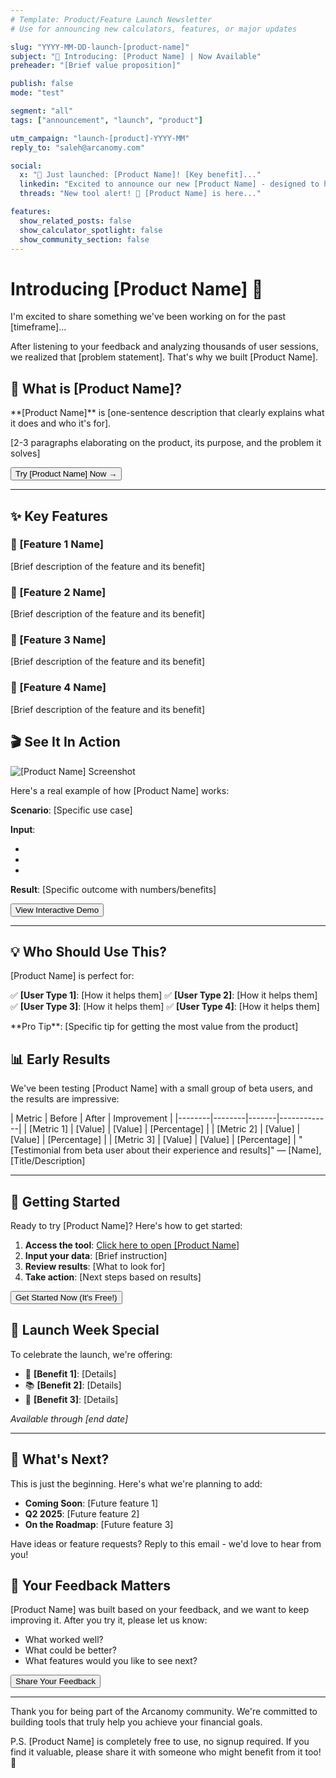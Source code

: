 ---
# Template: Product/Feature Launch Newsletter
# Use for announcing new calculators, features, or major updates

slug: "YYYY-MM-DD-launch-[product-name]"
subject: "🚀 Introducing: [Product Name] | Now Available"
preheader: "[Brief value proposition]"

publish: false
mode: "test"

segment: "all"
tags: ["announcement", "launch", "product"]

utm_campaign: "launch-[product]-YYYY-MM"
reply_to: "saleh@arcanomy.com"

social:
  x: "🚀 Just launched: [Product Name]! [Key benefit]..."
  linkedin: "Excited to announce our new [Product Name] - designed to help you [benefit]..."
  threads: "New tool alert! 🔧 [Product Name] is here..."

features:
  show_related_posts: false
  show_calculator_spotlight: false
  show_community_section: false
---

# Introducing [Product Name] 🎉

<Greeting />

I'm excited to share something we've been working on for the past [timeframe]...

After listening to your feedback and analyzing thousands of user sessions, we realized that [problem statement]. That's why we built [Product Name].

## 🎯 What is [Product Name]?

<Callout type="info">
  **[Product Name]** is [one-sentence description that clearly explains what it does and who it's for].
</Callout>

[2-3 paragraphs elaborating on the product, its purpose, and the problem it solves]

<Button href="/[product-url]">
  Try [Product Name] Now →
</Button>

<Hr />

## ✨ Key Features

### 🔹 [Feature 1 Name]
[Brief description of the feature and its benefit]

### 🔹 [Feature 2 Name]
[Brief description of the feature and its benefit]

### 🔹 [Feature 3 Name]
[Brief description of the feature and its benefit]

### 🔹 [Feature 4 Name]
[Brief description of the feature and its benefit]

<Spacer size={32} />

## 🎬 See It In Action

<Image 
  src="https://arcanomy.com/images/[product-screenshot].png" 
  alt="[Product Name] Screenshot"
  width={600}
  height={400}
/>

Here's a real example of how [Product Name] works:

**Scenario**: [Specific use case]

**Input**:
- [Input parameter 1]: [Value]
- [Input parameter 2]: [Value]
- [Input parameter 3]: [Value]

**Result**: [Specific outcome with numbers/benefits]

<Button href="/[product-url]?demo=true">
  View Interactive Demo
</Button>

<Hr />

## 💡 Who Should Use This?

[Product Name] is perfect for:

✅ **[User Type 1]**: [How it helps them]
✅ **[User Type 2]**: [How it helps them]
✅ **[User Type 3]**: [How it helps them]
✅ **[User Type 4]**: [How it helps them]

<Callout type="tip">
  **Pro Tip**: [Specific tip for getting the most value from the product]
</Callout>

<Spacer size={32} />

## 📊 Early Results

We've been testing [Product Name] with a small group of beta users, and the results are impressive:

<DataTable>
| Metric | Before | After | Improvement |
|--------|--------|-------|-------------|
| [Metric 1] | [Value] | [Value] | [Percentage] |
| [Metric 2] | [Value] | [Value] | [Percentage] |
| [Metric 3] | [Value] | [Value] | [Percentage] |
</DataTable>

<Quote>
  "[Testimonial from beta user about their experience and results]"
  — [Name], [Title/Description]
</Quote>

<Hr />

## 🚀 Getting Started

Ready to try [Product Name]? Here's how to get started:

1. **Access the tool**: [Click here to open [Product Name]](/[product-url])
2. **Input your data**: [Brief instruction]
3. **Review results**: [What to look for]
4. **Take action**: [Next steps based on results]

<Button href="/[product-url]">
  Get Started Now (It's Free!)
</Button>

<Spacer size={32} />

## 🎁 Launch Week Special

To celebrate the launch, we're offering:

- 🎯 **[Benefit 1]**: [Details]
- 📚 **[Benefit 2]**: [Details]
- 💬 **[Benefit 3]**: [Details]

*Available through [end date]*

<Hr />

## 🔮 What's Next?

This is just the beginning. Here's what we're planning to add:

- **Coming Soon**: [Future feature 1]
- **Q2 2025**: [Future feature 2]
- **On the Roadmap**: [Future feature 3]

Have ideas or feature requests? Reply to this email - we'd love to hear from you!

<Spacer size={32} />

## 💬 Your Feedback Matters

[Product Name] was built based on your feedback, and we want to keep improving it. After you try it, please let us know:

- What worked well?
- What could be better?
- What features would you like to see next?

<Button href="/feedback/[product-name]">
  Share Your Feedback
</Button>

<Hr />

Thank you for being part of the Arcanomy community. We're committed to building tools that truly help you achieve your financial goals.

<Signature />

P.S. [Product Name] is completely free to use, no signup required. If you find it valuable, please share it with someone who might benefit from it too! 🙏